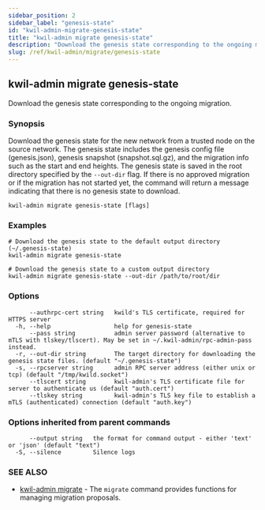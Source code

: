 ```yaml
---
sidebar_position: 2
sidebar_label: "genesis-state"
id: "kwil-admin-migrate-genesis-state"
title: "kwil-admin migrate genesis-state"
description: "Download the genesis state corresponding to the ongoing migration."
slug: /ref/kwil-admin/migrate/genesis-state
---
```


## kwil-admin migrate genesis-state

Download the genesis state corresponding to the ongoing migration.

### Synopsis

Download the genesis state for the new network from a trusted node on the source network. The genesis state includes the genesis config file (genesis.json), genesis snapshot (snapshot.sql.gz), and the migration info such as the start and end heights. The genesis state is saved in the root directory specified by the `--out-dir` flag. If there is no approved migration or if the migration has not started yet, the command will return a message indicating that there is no genesis state to download.

```
kwil-admin migrate genesis-state [flags]
```

### Examples

```
# Download the genesis state to the default output directory (~/.genesis-state)
kwil-admin migrate genesis-state

# Download the genesis state to a custom output directory
kwil-admin migrate genesis-state --out-dir /path/to/root/dir
```

### Options

```
      --authrpc-cert string   kwild's TLS certificate, required for HTTPS server
  -h, --help                  help for genesis-state
      --pass string           admin server password (alternative to mTLS with tlskey/tlscert). May be set in ~/.kwil-admin/rpc-admin-pass instead.
  -r, --out-dir string        The target directory for downloading the genesis state files. (default "~/.genesis-state")
  -s, --rpcserver string      admin RPC server address (either unix or tcp) (default "/tmp/kwild.socket")
      --tlscert string        kwil-admin's TLS certificate file for server to authenticate us (default "auth.cert")
      --tlskey string         kwil-admin's TLS key file to establish a mTLS (authenticated) connection (default "auth.key")
```

### Options inherited from parent commands

```
      --output string   the format for command output - either 'text' or 'json' (default "text")
  -S, --silence         Silence logs
```

### SEE ALSO

* [kwil-admin migrate](/docs/ref/kwil-admin/migrate)	 - The `migrate` command provides functions for managing migration proposals.

